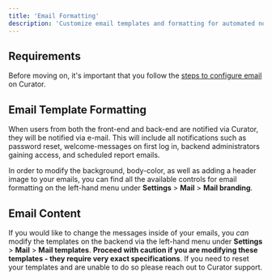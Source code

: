 ```yaml
---
title: 'Email Formatting'
description: 'Customize email templates and formatting for automated notifications, reports, and user communications.'
---
```


## Requirements

Before moving on, it's important that you follow the [steps to configure email](/setup/email/email_configuration)
on Curator.

## Email Template Formatting

When users from both the front-end and back-end are notified via Curator, they will be notified via e-mail.  This will
include all notifications such as password reset, welcome-messages on first log in, backend administrators gaining
access, and scheduled report emails.

In order to modify the background, body-color, as well as adding a header image to your emails, you can find all the
available controls for email formatting on the left-hand menu under **Settings** > **Mail** > **Mail branding**.

## Email Content

If you would like to change the messages inside of your emails, you *can* modify the templates on the backend via
the left-hand menu under **Settings** > **Mail** > **Mail templates**.  **Proceed with caution if you are modifying
these templates - they require very exact specifications**.  If you need to reset your templates and are unable to do so
please reach out to Curator support.
